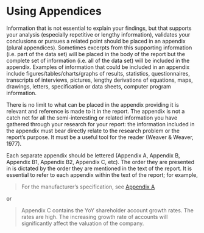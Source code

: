 # Using Appendices {#appendix-ref-label}

Information that is not essential to explain your findings, but that supports
your analysis (especially repetitive or lengthy information), validates your
conclusions or pursues a related point should be placed in an appendix (plural
appendices). Sometimes excerpts from this supporting information (i.e. part of
the data set) will be placed in the body of the report but the complete set of
information (i.e. all of the data set) will be included in the appendix.
Examples of information that could be included in an appendix include
figures/tables/charts/graphs of results, statistics, questionnaires, transcripts
of interviews, pictures, lengthy derivations of equations, maps, drawings,
letters, specification or data sheets, computer program information.

There is no limit to what can be placed in the appendix providing it is relevant
and reference is made to it in the report. The appendix is not a catch net for
all the semi-interesting or related information you have gathered through your
research for your report: the information included in the appendix must bear
directly relate to the research problem or the report's purpose. It must be a
useful tool for the reader (Weaver & Weaver, 1977).

Each separate appendix should be lettered (Appendix A, Appendix B, Appendix B1,
Appendix B2, Appendix C, etc). The order they are presented in is dictated by
the order they are mentioned in the text of the report. It is essential to refer
to each appendix within the text of the report; for example,

> For the manufacturer's specification, see [Appendix A](#appendix-ref-label)

or

> Appendix C contains the YoY shareholder account growth rates. The rates are
high. The increasing growth rate of accounts will significantly affect the
valuation of the company.
